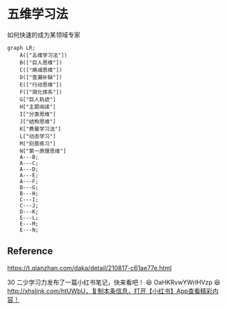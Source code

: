 # 五维学习法

如何快速的成为某领域专家

```mermaid
graph LR;
    A(["五维学习法"])
    B(["巨人思维"])
    C(["熵减思维"])
    D(["查漏补缺"])
    E(["行动思维"])
    F(["简化体系"])
    G["巨人轨迹"]
    H["主题阅读"]
    I["分类思维"]
    J["结构思维"]
    K["费曼学习法"]
    L["动态学习"]
    M["刻意练习"]
    N["第一原理思维"]
    A---B;
    A---C;
    A---D;
    A---E;
    A---F;
    B---G;
    B---H;
    C---I;
    C---J;
    D---K;
    E---L;
    E---M;
    E---N;
```

## Reference

https://t.qianzhan.com/daka/detail/210817-c61ae77e.html

30 二少学习力发布了一篇小红书笔记，快来看吧！ 😆 OaHKRvwYWrlHVzp 😆 http://xhslink.com/htUWbU，复制本条信息，打开【小红书】App查看精彩内容！